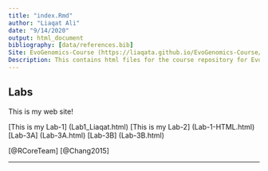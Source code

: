 ```yaml
---
title: "index.Rmd"
author: "Liaqat Ali"
date: "9/14/2020"
output: html_document
bibliography: [data/references.bib]
Site: EvoGenomics-Course (https://liaqata.github.io/EvoGenomics-Course/)
Description: This contains html files for the course repository for Evolutionarey Genomics and Bioinformatics
---
```


## Labs 
This is my web site!

  [This is my Lab-1]  (Lab1_Liaqat.html)
  [This is my Lab-2]  (Lab-1-HTML.html)
  [Lab-3A]            (Lab-3A.html)
  [Lab-3B]            (Lab-3B.html)
   
   

[@RCoreTeam]
[@Chang2015]




---
